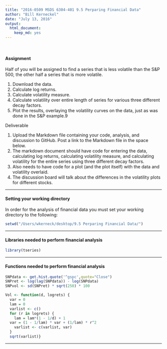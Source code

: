 ```yaml
---
title: "2016-0509 MSDS 6304-401 9.5 Perparing Financial Data"
author: "Bill Kerneckel"
date: "July 13, 2016"
output:
  html_document:
    keep_md: yes
---
```


<br>

#### Assignment


Half of you will be assigned to find a series that is less volatile than the S&P 500, the other half a series that is more volatile.

1. Download the data.
2. Calculate log returns.
3. Calculate volatility measure.
4. Calculate volatility over entire length of series for various three different decay factors.
5. Plot the results, overlaying the volatility curves on the data, just as was done in the S&P example.9


Deliverable

1. Upload the Markdown file containing your code, analysis, and discussion to GitHub. Post a link to the Markdown file in the space below.
2. The markdown document should have code for entering the data, calculating log returns, calculating volatility measure, and calculating       volatility for the entire series using three different decay factors.
3. Also needs to have code for a plot (and the plot itself) with the data and volatility overlaid.
4. The discussion board will talk about the differences in the volatility plots for different stocks.

****************************

#### Setting your working directory

In order for the analysis of financial data you must set your working directory to the following:

```r
setwd("/Users/wkerneck/desktop/9.5 Perparing Financial Data/")
```

****************************

#### Libraries needed to perform financial analysis

```r
library(tseries)
```

****************************

#### Functions needed to perform financial analysis

```r
SNPdata <- get.hist.quote('^gspc',quote="Close")
SNPret <- log(lag(SNPdata)) - log(SNPdata)
SNPvol <- sd(SNPret) * sqrt(250) * 100

Vol <- function(d, logrets) {
  var = 0
  lam = 0
  varlist <- c()
  for (r in logrets) {
    lam = lam*(1 - 1/d) + 1
  var = (1 - 1/lam) * var + (1/lam) * r^2
    varlist <- c(varlist, var)
  }
  sqrt(varlist)}
```

****************************

